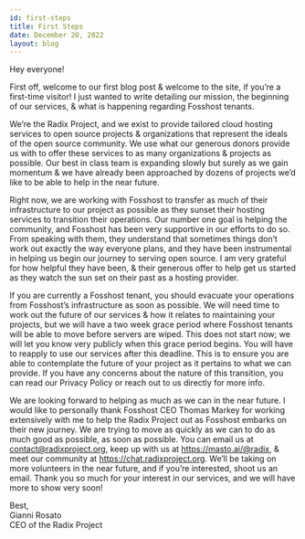 ```yaml
---
id: first-steps
title: First Steps
date: December 20, 2022
layout: blog
---
```


Hey everyone!

First off, welcome to our first blog post & welcome to the site, if you’re a first-time visitor! I just wanted to write detailing our mission, the beginning of our services, & what is happening regarding Fosshost tenants.

We’re the Radix Project, and we exist to provide tailored cloud hosting services to open source projects & organizations that represent the ideals of the open source community. We use what our generous donors provide us with to offer these services to as many organizations & projects as possible. Our best in class team is expanding slowly but surely as we gain momentum & we have already been approached by dozens of projects we’d like to be able to help in the near future.

Right now, we are working with Fosshost to transfer as much of their infrastructure to our project as possible as they sunset their hosting services to transition their operations. Our number one goal is helping the community, and Fosshost has been very supportive in our efforts to do so. From speaking with them, they understand that sometimes things don’t work out exactly the way everyone plans, and they have been instrumental in helping us begin our journey to serving open source. I am very grateful for how helpful they have been, & their generous offer to help get us started as they watch the sun set on their past as a hosting provider.

If you are currently a Fosshost tenant, you should evacuate your operations from Fosshost’s infrastructure as soon as possible. We will need time to work out the future of our services & how it relates to maintaining your projects, but we will have a two week grace period where Fosshost tenants will be able to move before servers are wiped. This does not start now; we will let you know very publicly when this grace period begins. You will have to reapply to use our services after this deadline. This is to ensure you are able to contemplate the future of your project as it pertains to what we can provide. If you have any concerns about the nature of this transition, you can read our Privacy Policy or reach out to us directly for more info.

We are looking forward to helping as much as we can in the near future. I would like to personally thank Fosshost CEO Thomas Markey for working extensively with me to help the Radix Project out as Fosshost embarks on their new journey. We are trying to move as quickly as we can to do as much good as possible, as soon as possible. You can email us at contact@radixproject.org, keep up with us at https://masto.ai/@radix, & meet our community at https://chat.radixproject.org. We’ll be taking on more volunteers in the near future, and if you’re interested, shoot us an email. Thank you so much for your interest in our services, and we will have more to show very soon!

Best,<br>
Gianni Rosato<br>
CEO of the Radix Project
